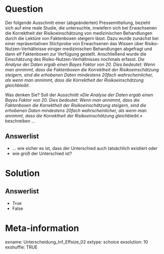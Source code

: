 Question
========

Der folgende Ausschnitt einer (abgeänderten) Pressemitteilung, bezieht sich auf eine reale Studie, die untersuchte, inwiefern sich bei Erwachsenen die Korrektheit der Risikoeinschätzung von medizinischen Behandlungen durch die Lektüre von Faktenboxen steigern lässt. Dazu wurde zunächst bei einer repräsentativen Stichprobe von Erwachsenen das Wissen über Risiko-Nutzen-Verhältnisse einiger medizinischen Behandlungen abgefragt und dann elf Faktenboxen zur Verfügung gestellt. Anschließend wurde die Einschätzung des Risiko-Nutzen-Verhältnisses nochmals erfasst. _Die Analyse der Daten ergab einen Bayes Faktor von 20. Dies bedeutet: Wenn man annimmt, dass die Faktenboxen die Korrektheit der Risikoeinschätzung steigern, sind die erhobenen Daten mindestens 20fach wahrscheinlicher, als wenn man annimmt, dass die Korrektheit der Risikoeinschätzung gleichbleibt._

Was denken Sie? Soll der Ausschnitt _»Die Analyse der Daten ergab einen Bayes Faktor von 20. Dies bedeutet: Wenn man annimmt, dass die Faktenboxen die Korrektheit der Risikoeinschätzung steigern, sind die erhobenen Daten mindestens 20fach wahrscheinlicher, als wenn man annimmt, dass die Korrektheit der Risikoeinschätzung gleichbleibt.«_ beschreiben ...

Answerlist
----------
* ... wie sicher es ist, dass der Unterschied auch tatsächlich existiert oder 
* wie groß der Unterschied ist?


Solution
========
Answerlist
----------
* True
* False

Meta-information
================
exname: Unterscheidung_Inf_Effsize_02
extype: schoice
exsolution: 10
exshuffle: TRUE